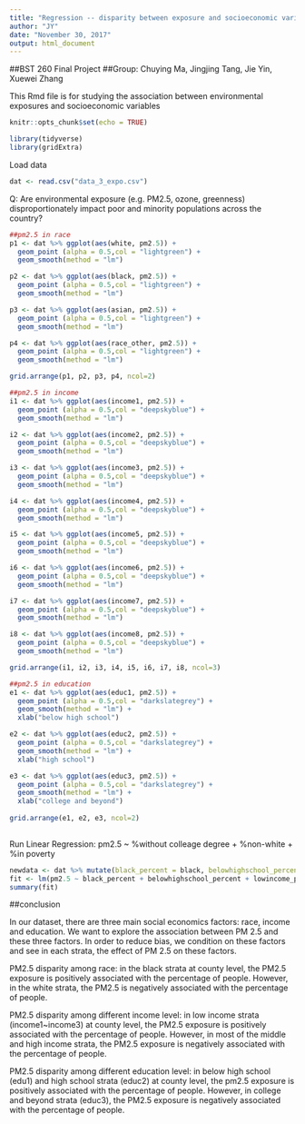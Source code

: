 ```yaml
---
title: "Regression -- disparity between exposure and socioeconomic variables"
author: "JY"
date: "November 30, 2017"
output: html_document
---
```



##BST 260 Final Project
##Group: Chuying Ma, Jingjing Tang, Jie Yin, Xuewei Zhang

This Rmd file is for studying the association between environmental exposures and socioeconomic variables

```r
knitr::opts_chunk$set(echo = TRUE)
```

```r
library(tidyverse)
library(gridExtra)
```

Load data
```r
dat <- read.csv("data_3_expo.csv")
```

Q: Are environmental exposure (e.g. PM2.5, ozone, greenness) disproportionately impact poor and minority populations across the country?

```r
##pm2.5 in race
p1 <- dat %>% ggplot(aes(white, pm2.5)) +
  geom_point (alpha = 0.5,col = "lightgreen") +
  geom_smooth(method = "lm")

p2 <- dat %>% ggplot(aes(black, pm2.5)) +
  geom_point (alpha = 0.5,col = "lightgreen") +
  geom_smooth(method = "lm")

p3 <- dat %>% ggplot(aes(asian, pm2.5)) +
  geom_point (alpha = 0.5,col = "lightgreen") +
  geom_smooth(method = "lm")

p4 <- dat %>% ggplot(aes(race_other, pm2.5)) +
  geom_point (alpha = 0.5,col = "lightgreen") +
  geom_smooth(method = "lm")

grid.arrange(p1, p2, p3, p4, ncol=2)
```

```r
##pm2.5 in income
i1 <- dat %>% ggplot(aes(income1, pm2.5)) +
  geom_point (alpha = 0.5,col = "deepskyblue") +
  geom_smooth(method = "lm")

i2 <- dat %>% ggplot(aes(income2, pm2.5)) +
  geom_point (alpha = 0.5,col = "deepskyblue") +
  geom_smooth(method = "lm")

i3 <- dat %>% ggplot(aes(income3, pm2.5)) +
  geom_point (alpha = 0.5,col = "deepskyblue") +
  geom_smooth(method = "lm")

i4 <- dat %>% ggplot(aes(income4, pm2.5)) +
  geom_point (alpha = 0.5,col = "deepskyblue") +
  geom_smooth(method = "lm")

i5 <- dat %>% ggplot(aes(income5, pm2.5)) +
  geom_point (alpha = 0.5,col = "deepskyblue") +
  geom_smooth(method = "lm")

i6 <- dat %>% ggplot(aes(income6, pm2.5)) +
  geom_point (alpha = 0.5,col = "deepskyblue") +
  geom_smooth(method = "lm")

i7 <- dat %>% ggplot(aes(income7, pm2.5)) +
  geom_point (alpha = 0.5,col = "deepskyblue") +
  geom_smooth(method = "lm")

i8 <- dat %>% ggplot(aes(income8, pm2.5)) +
  geom_point (alpha = 0.5,col = "deepskyblue") +
  geom_smooth(method = "lm")

grid.arrange(i1, i2, i3, i4, i5, i6, i7, i8, ncol=3)
```

```r
##pm2.5 in education
e1 <- dat %>% ggplot(aes(educ1, pm2.5)) +
  geom_point (alpha = 0.5,col = "darkslategrey") +
  geom_smooth(method = "lm") +
  xlab("below high school")

e2 <- dat %>% ggplot(aes(educ2, pm2.5)) +
  geom_point (alpha = 0.5,col = "darkslategrey") +
  geom_smooth(method = "lm") +
  xlab("high school")

e3 <- dat %>% ggplot(aes(educ3, pm2.5)) +
  geom_point (alpha = 0.5,col = "darkslategrey") +
  geom_smooth(method = "lm") +
  xlab("college and beyond") 
    
grid.arrange(e1, e2, e3, ncol=2) 
  
```

Run Linear Regression: pm2.5 ~ %without colleage degree + %non-white + %in poverty

```r
newdata <- dat %>% mutate(black_percent = black, belowhighschool_percent = educ1, lowincome_percent = income1+income2)
fit <- lm(pm2.5 ~ black_percent + belowhighschool_percent + lowincome_percent, data = newdata)
summary(fit)
```


##conclusion

In our dataset, there are three main social economics factors: race, income and education. We want to explore the association between PM 2.5 and these three factors. In order to reduce bias, we condition on these factors and see in each strata, the effect of PM 2.5 on these factors.


PM2.5 disparity among race: in the black strata at county level, the PM2.5 exposure is positively associated with the percentage of people. However, in the white strata, the PM2.5 is negatively associated with the percentage of people.


PM2.5 disparity among different income level: in low income strata (income1~income3) at county level, the PM2.5 exposure is positively associated with the percentage of people. However, in most of the middle and high income strata, the PM2.5 exposure is negatively associated with the percentage of people.


PM2.5 disparity among different education level: in below high school (edu1) and high school strata (educ2) at county level, the pm2.5 exposure is positively associated with the percentage of people. However, in college and beyond strata (educ3), the PM2.5 exposure is negatively associated with the percentage of people.






